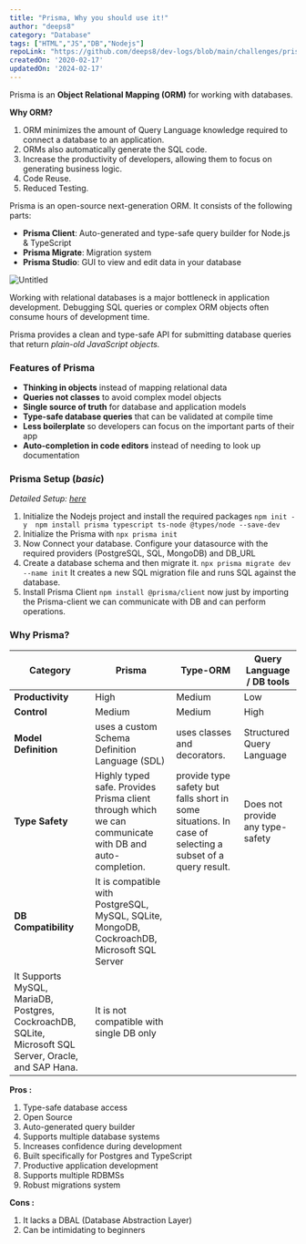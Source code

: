 ```yaml
---
title: "Prisma, Why you should use it!"
author: "deeps8"
category: "Database"
tags: ["HTML","JS","DB","Nodejs"]
repoLink: "https://github.com/deeps8/dev-logs/blob/main/challenges/prisma-why-you-should-use-it.mdx"
createdOn: '2020-02-17'
updatedOn: '2024-02-17'
---
```


Prisma is an **Object Relational Mapping (ORM)** for working with databases.

**Why ORM?**

1. ORM minimizes the amount of Query Language knowledge required to connect a database to an application. 
2. ORMs also automatically generate the SQL code.
3. Increase the productivity of developers, allowing them to focus on generating business logic.
4. Code Reuse.
5. Reduced Testing.

Prisma is an open-source next-generation ORM. It consists of the following parts:

- **Prisma Client**: Auto-generated and type-safe query builder for Node.js & TypeScript
- **Prisma Migrate**: Migration system
- **Prisma Studio**: GUI to view and edit data in your database

![Untitled](https://s3-us-west-2.amazonaws.com/secure.notion-static.com/7f4d7e4a-2ace-47ad-afb8-2ada2020cec0/Untitled.png)

Working with relational databases is a major bottleneck in application development. Debugging SQL queries or complex ORM objects often consume hours of development time.

Prisma provides a clean and type-safe API for submitting database queries that return *plain-old JavaScript objects.*

### Features of Prisma

- **Thinking in objects** instead of mapping relational data
- **Queries not classes** to avoid complex model objects
- **Single source of truth** for database and application models
- **Type-safe database queries** that can be validated at compile time
- **Less boilerplate** so developers can focus on the important parts of their app
- **Auto-completion in code editors** instead of needing to look up documentation

### Prisma Setup (*basic*)

*Detailed Setup: [here](https://www.prisma.io/docs/getting-started/setup-prisma/start-from-scratch/relational-databases-typescript-postgres)*

1. Initialize the Nodejs project and install the required packages
`npm init -y 
 npm install prisma typescript ts-node @types/node --save-dev`
2. Initialize the Prisma with 
`npx prisma init`
3. Now Connect your database.
Configure your datasource with the required providers (PostgreSQL, SQL, MongoDB) and DB_URL
4. Create a database schema and then migrate it.
`npx prisma migrate dev --name init`
It creates a new SQL migration file and runs SQL against the database.
5. Install Prisma Client
 `npm install @prisma/client`
now just by importing the Prisma-client we can communicate with DB and can perform operations.

### **Why Prisma?**

| **Category** | **Prisma** | **Type-ORM** | **Query Language / DB tools** |
| --- | --- | --- | --- |
| **Productivity**  | High | Medium | Low |
| **Control** | Medium | Medium | High |
| **Model Definition** | uses a custom Schema Definition Language (SDL) | uses classes and decorators. | Structured Query Language |
| **Type Safety** | Highly typed safe. Provides Prisma client through which we can communicate with DB and auto-completion. | provide type safety but falls short in some situations. In case of selecting a subset of a query result. | Does not provide any type-safety |
| **DB Compatibility** | It is compatible with PostgreSQL, MySQL, SQLite, MongoDB, CockroachDB, Microsoft SQL Server
 | It Supports MySQL, MariaDB, Postgres, CockroachDB, SQLite, Microsoft SQL Server, Oracle, and SAP Hana. | It is not compatible with single DB only |

**Pros :**

1. Type-safe database access
2. Open Source
3. Auto-generated query builder
4. Supports multiple database systems
5. Increases confidence during development
6. Built specifically for Postgres and TypeScript
7. Productive application development
8. Supports multiple RDBMSs
9. Robust migrations system

**Cons :** 

1. It lacks a DBAL (Database Abstraction Layer)
2. Can be intimidating to beginners
